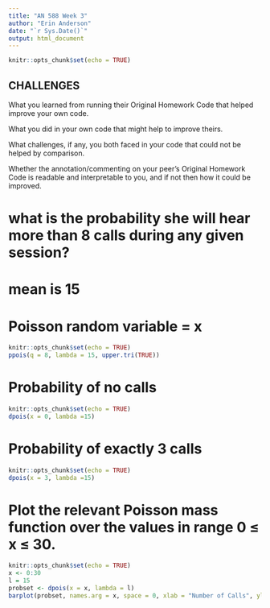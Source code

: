 ```yaml
---
title: "AN 588 Week 3"
author: "Erin Anderson"
date: "`r Sys.Date()`"
output: html_document
---
```


```r
knitr::opts_chunk$set(echo = TRUE)
```

## CHALLENGES 

What you learned from running their Original Homework Code that helped improve your own code.

What you did in your own code that might help to improve theirs.

What challenges, if any, you both faced in your code that could not be helped by comparison.

Whether the annotation/commenting on your peer’s Original Homework Code is readable and interpretable to you, and if not then how it could be improved.

# what is the probability she will hear more than 8 calls during any given session?
# mean is 15
# Poisson random variable = x
```r
knitr::opts_chunk$set(echo = TRUE)
ppois(q = 8, lambda = 15, upper.tri(TRUE))
```
# Probability of no calls
```r
knitr::opts_chunk$set(echo = TRUE)
dpois(x = 0, lambda =15)
```
# Probability of exactly 3 calls
```r
knitr::opts_chunk$set(echo = TRUE)
dpois(x = 3, lambda =15)
```
# Plot the relevant Poisson mass function over the values in range 0 ≤ x ≤ 30.
```r
knitr::opts_chunk$set(echo = TRUE)
x <- 0:30
l = 15
probset <- dpois(x = x, lambda = l)
barplot(probset, names.arg = x, space = 0, xlab = "Number of Calls", ylab = "Probability", main = "Probability Mass Function")
```